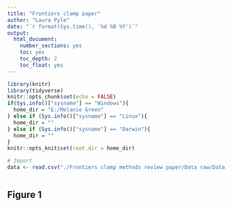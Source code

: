 ```yaml
---
title: "Frontiers clamp paper"
author: "Laura Pyle"
date: "`r format(Sys.time(), '%d %B %Y')`"
output:
  html_document:
    number_sections: yes
    toc: yes
    toc_depth: 2
    toc_float: yes
---
```


```r
library(knitr)
library(tidyverse)
knitr::opts_chunk$set(echo = FALSE)
if(Sys.info()["sysname"] == "Windows"){
  home_dir = "E:/Melanie Green"
} else if (Sys.info()["sysname"] == "Linux"){
  home_dir = ""
} else if (Sys.info()["sysname"] == "Darwin"){
  home_dir = ""
}
knitr::opts_knit$set(root.dir = home_dir)
```

```r
# Import
data <- read.csv("./Frontiers clamp methods review paper/Data raw/Data template for paper_MelanieLaura.csv")

```

```r

```

## Figure 1

```r

```

